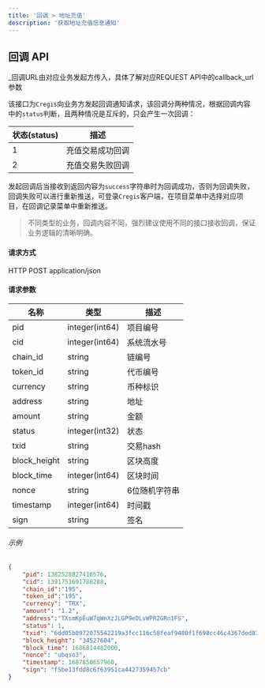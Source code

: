 ```yaml
---
title: '回调 > 地址充值'
description: '获取地址充值信息通知'
---
```


## 回调 API

_回调URL由对应业务发起方传入，具体了解对应REQUEST API中的callback_url参数

该接口为`Cregis`向业务方发起回调通知请求，该回调分两种情况，根据回调内容中的`status`判断，且两种情况是互斥的，只会产生一次回调：

| 状态(status) | 描述          |
| ------ | --------             |
| 1      | 充值交易成功回调   |
| 2      | 充值交易失败回调       |

发起回调后当接收到返回内容为`success`字符串时为回调成功，否则为回调失败，回调失败可以进行重新推送，可登录`Cregis`客户端，在项目菜单中选择对应项目，在回调记录菜单中重新推送。

> 不同类型的业务，回调内容不同，强烈建议使用不同的接口接收回调，保证业务逻辑的清晰明确。


#### 请求方式

HTTP POST 
 application/json

#### 请求参数

| 名称           | 类型           | 描述    |
| -------------- | -------------- | -------------- |
| pid            | integer(int64) | 项目编号     |
| cid            | integer(int64) | 系统流水号     |
| chain\_id      | string         | 链编号       |
| token\_id      | string         | 代币编号       |
| currency       | string         | 币种标识 |
| address        | string         | 地址        |
| amount         | string         | 金额         |
| status         | integer(int32) | 状态         |
| txid           | string         | 交易hash |
| block\_height  | string         | 区块高度   |
| block\_time    | integer(int64) | 区块时间     |
| nonce          | string         | 6位随机字符串 |
| timestamp      | integer(int64) | 时间戳      |
| sign           | string         | 签名      |

###### 示例

```json
{
    "pid": 1382528827416576,
    "cid": 1391751691788288,
    "chain_id":"195",
    "token_id":"195",
    "currency": "TRX",
    "amount": "1.2",
    "address":"TXsmKpEuW7qWnXzJLGP9eDLvWPR2GRn1FS",
    "status": 1,
    "txid": "6dd05b0972075542219a3fcc116c58feaf9480f1f698cc46c4367ded83955cfd",
    "block_height": "34527604",
    "block_time": 1686814482000,
    "nonce": "ubqso3",
    "timestamp": 1687850657960,
    "sign": "f5be13fdd8c6f63951ca4427359457cb"
}
```